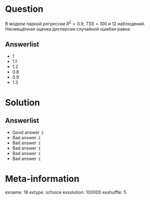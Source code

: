 Question
========
В модели парной регрессии $R^2 = 0.9$, $TSS = 100$ и $12$ наблюдений.
Несмещённая оценка дисперсии случайной ошибки равна


Answerlist
----------
*  $1$
*  $1.1$
*  $1.2$
*  $0.8$
*  $0.9$
*  $1.3$

Solution
========

Answerlist
----------
*  Good answer :)
*  Bad answer :(
*  Bad answer :(
*  Bad answer :(
*  Bad answer :(
*  Bad answer :(

Meta-information
================
exname: 18
extype: schoice
exsolution: 100000
exshuffle: 5
